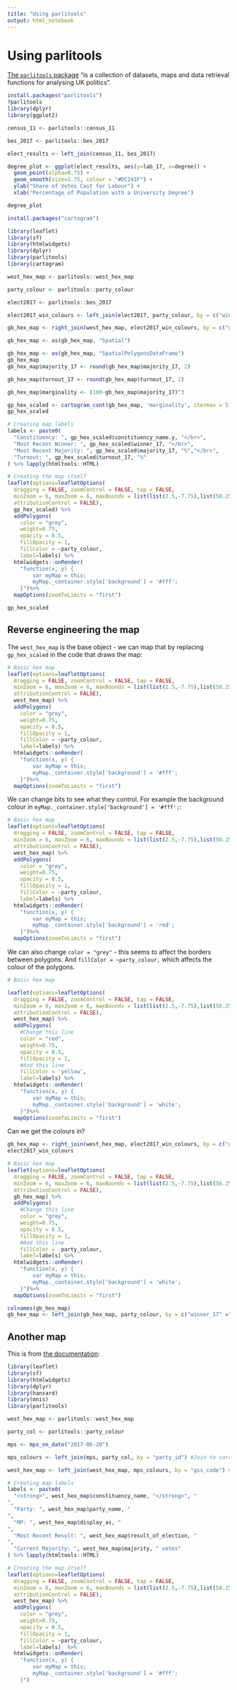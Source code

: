 ```yaml
---
title: "Using parlitools"
output: html_notebook
---
```


# Using parlitools

[The `parlitools` package](https://cran.r-project.org/web/packages/parlitools/vignettes/introduction.html) "is a collection of datasets, maps and data retrieval functions for analysing UK politics".

```r
install.packages("parlitools")
?parlitools
library(dplyr)
library(ggplot2)

census_11 <- parlitools::census_11

bes_2017 <- parlitools::bes_2017

elect_results <- left_join(census_11, bes_2017)

degree_plot <- ggplot(elect_results, aes(y=lab_17, x=degree)) +
  geom_point(alpha=0.75) +
  geom_smooth(size=1.75, colour = "#DC241F") +
  ylab("Share of Votes Cast for Labour") + 
  xlab("Percentage of Population with a University Degree")

degree_plot
```

```r
install.packages("cartogram")

library(leaflet)
library(sf)
library(htmlwidgets)
library(dplyr)
library(parlitools)
library(cartogram)

west_hex_map <- parlitools::west_hex_map

party_colour <- parlitools::party_colour

elect2017 <- parlitools::bes_2017

elect2017_win_colours <- left_join(elect2017, party_colour, by = c("winner_17" ="party_name")) #Join to current MP data

gb_hex_map <- right_join(west_hex_map, elect2017_win_colours, by = c("gss_code"="ons_const_id")) #Join colours to hexagon map

gb_hex_map <- as(gb_hex_map, "Spatial")

gb_hex_map <- as(gb_hex_map, "SpatialPolygonsDataFrame")
gb_hex_map
gb_hex_map$majority_17 <- round(gb_hex_map$majority_17, 2)

gb_hex_map$turnout_17 <- round(gb_hex_map$turnout_17, 2)

gb_hex_map$marginality <- (100-gb_hex_map$majority_17)^3

gp_hex_scaled <- cartogram_cont(gb_hex_map, 'marginality', itermax = 5)
gp_hex_scaled

# Creating map labels
labels <- paste0(
  "Constituency: ", gp_hex_scaled$constituency_name.y, "</br>",
  "Most Recent Winner: ", gp_hex_scaled$winner_17, "</br>",
  "Most Recent Majority: ", gp_hex_scaled$majority_17, "%","</br>",
  "Turnout: ", gp_hex_scaled$turnout_17, "%"
) %>% lapply(htmltools::HTML)

# Creating the map itself
leaflet(options=leafletOptions(
  dragging = FALSE, zoomControl = FALSE, tap = FALSE,
  minZoom = 6, maxZoom = 6, maxBounds = list(list(2.5,-7.75),list(58.25,50.0)),
  attributionControl = FALSE),
  gp_hex_scaled) %>%
  addPolygons(
    color = "grey",
    weight=0.75,
    opacity = 0.5,
    fillOpacity = 1,
    fillColor = ~party_colour,
    label=labels) %>% 
  htmlwidgets::onRender(
    "function(x, y) {
        var myMap = this;
        myMap._container.style['background'] = '#fff';
    }")%>% 
  mapOptions(zoomToLimits = "first")
```


```r
gp_hex_scaled
```


## Reverse engineering the map

The `west_hex_map` is the base object - we can map that by replacing `gp_hex_scaled` in the code that draws the map:

```r
# Basic hex map
leaflet(options=leafletOptions(
  dragging = FALSE, zoomControl = FALSE, tap = FALSE,
  minZoom = 6, maxZoom = 6, maxBounds = list(list(2.5,-7.75),list(58.25,50.0)),
  attributionControl = FALSE),
  west_hex_map) %>%
  addPolygons(
    color = "grey",
    weight=0.75,
    opacity = 0.5,
    fillOpacity = 1,
    fillColor = ~party_colour,
    label=labels) %>% 
  htmlwidgets::onRender(
    "function(x, y) {
        var myMap = this;
        myMap._container.style['background'] = '#fff';
    }")%>% 
  mapOptions(zoomToLimits = "first")
```


We can change bits to see what they control. For example the background colour in `myMap._container.style['background'] = '#fff';`:

```r
# Basic hex map
leaflet(options=leafletOptions(
  dragging = FALSE, zoomControl = FALSE, tap = FALSE,
  minZoom = 6, maxZoom = 6, maxBounds = list(list(2.5,-7.75),list(58.25,50.0)),
  attributionControl = FALSE),
  west_hex_map) %>%
  addPolygons(
    color = "grey",
    weight=0.75,
    opacity = 0.5,
    fillOpacity = 1,
    fillColor = ~party_colour,
    label=labels) %>% 
  htmlwidgets::onRender(
    "function(x, y) {
        var myMap = this;
        myMap._container.style['background'] = 'red';
    }")%>% 
  mapOptions(zoomToLimits = "first")
```
We can also change `color = "grey"` - this seems to affect the borders between polygons. And `fillColor = ~party_colour,` which affects the colour of the polygons.


```r
# Basic hex map

leaflet(options=leafletOptions(
  dragging = FALSE, zoomControl = FALSE, tap = FALSE,
  minZoom = 6, maxZoom = 6, maxBounds = list(list(2.5,-7.75),list(58.25,50.0)),
  attributionControl = FALSE),
  west_hex_map) %>%
  addPolygons(
    #Change this line
    color = "red",
    weight=0.75,
    opacity = 0.5,
    fillOpacity = 1,
    #And this line
    fillColor = 'yellow',
    label=labels) %>% 
  htmlwidgets::onRender(
    "function(x, y) {
        var myMap = this;
        myMap._container.style['background'] = 'white';
    }")%>% 
  mapOptions(zoomToLimits = "first")
```

Can we get the colours in?

```r
gb_hex_map <- right_join(west_hex_map, elect2017_win_colours, by = c("gss_code"="ons_const_id")) #Join colours to hexagon map
elect2017_win_colours
```



```r
# Basic hex map
leaflet(options=leafletOptions(
  dragging = FALSE, zoomControl = FALSE, tap = FALSE,
  minZoom = 6, maxZoom = 6, maxBounds = list(list(2.5,-7.75),list(58.25,50.0)),
  attributionControl = FALSE),
  gb_hex_map) %>%
  addPolygons(
    #Change this line
    color = "grey",
    weight=0.75,
    opacity = 0.5,
    fillOpacity = 1,
    #And this line
    fillColor = -party_colour,
    label=labels) %>% 
  htmlwidgets::onRender(
    "function(x, y) {
        var myMap = this;
        myMap._container.style['background'] = 'white';
    }")%>% 
  mapOptions(zoomToLimits = "first")
```


```r
colnames(gb_hex_map)
gb_hex_map <- left_join(gb_hex_map, party_colour, by = c("winner_17" ="party_name")) #Join to current MP data

```

## Another map

This is from [the documentation](https://www.rdocumentation.org/packages/parlitools/versions/0.2.0/vignettes/introduction.Rmd):

```r
library(leaflet)
library(sf)
library(htmlwidgets)
library(dplyr)
library(hansard)
library(mnis)
library(parlitools)

west_hex_map <- parlitools::west_hex_map

party_col <- parlitools::party_colour

mps <- mps_on_date("2017-06-20")

mps_colours <- left_join(mps, party_col, by = "party_id") #Join to current MP data

west_hex_map <- left_join(west_hex_map, mps_colours, by = "gss_code") #Join colours to hexagon map

# Creating map labels
labels <- paste0(
  "<strong>", west_hex_map$constituency_name, "</strong>", "
",
  "Party: ", west_hex_map$party_name, "
",
  "MP: ", west_hex_map$display_as, "
",
  "Most Recent Result: ", west_hex_map$result_of_election, "
",
  "Current Majority: ", west_hex_map$majority, " votes"
) %>% lapply(htmltools::HTML)

# Creating the map itself
leaflet(options=leafletOptions(
  dragging = FALSE, zoomControl = FALSE, tap = FALSE,
  minZoom = 6, maxZoom = 6, maxBounds = list(list(2.5,-7.75),list(58.25,50.0)),
  attributionControl = FALSE),
  west_hex_map) %>%
  addPolygons(
    color = "grey",
    weight=0.75,
    opacity = 0.5,
    fillOpacity = 1,
    fillColor = ~party_colour,
    label=labels)  %>% 
  htmlwidgets::onRender(
    "function(x, y) {
        var myMap = this;
        myMap._container.style['background'] = '#fff';
    }")
```


